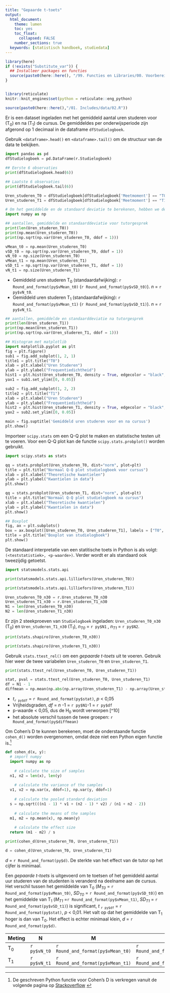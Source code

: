 ```yaml
---
title: "Gepaarde t-toets"
output:
  html_document:
    theme: lumen
    toc: yes
    toc_float: 
      collapsed: FALSE 
    number_sections: true
  keywords: [statistisch handboek, studiedata]
---
```


<!-- ## CLOSEDBLOK: Functies.R -->
```r
library(here)
if (!exists("Substitute_var")) {
  ## Installeer packages en functies
  source(paste0(here::here(), "/99. Functies en Libraries/00. Voorbereidingen.R"), echo = FALSE)
}
```
<!-- ## /CLOSEDBLOK: Functies.R -->

<style>
`r htmltools::includeHTML(paste0(here::here(),"/01. Includes/css/Stylesheet_SHHO.css"))`
</style>

<!-- ## CLOSEDBLOK: Header.R -->
```r
```
<!-- ## /CLOSEDBLOK: Header.R -->

<!-- ## CLOSEDBLOK: Reticulate.py -->
```r
library(reticulate)
knitr::knit_engines$set(python = reticulate::eng_python)
```
<!-- ## /CLOSEDBLOK: Reticulate.py -->

<!-- ## OPENBLOK: Data-aanmaken.py -->
```r
source(paste0(here::here(),"/01. Includes/data/02.R"))
```
<!-- ## /OPENBLOK: Data-aanmaken.py -->

<!-- ## TEKSTBLOK: Dataset-inladen.py -->
Er is een dataset ingeladen met het gemiddeld aantal uren studeren voor (T~0~) en na (T~1~) de cursus. De gemiddeldes per onderwijsperiode zijn afgerond op 1 decimaal in de dataframe `dfStudielogboek`. 
<!-- ## /TEKSTBLOK: Dataset-inladen.py -->

<!-- ## TEKSTBLOK: Data-bekijken.py -->
Gebruik `<dataframe>.head()` en `<dataframe>.tail()` om de structuur van de data te bekijken.
<!-- ## /TEKSTBLOK: Data-bekijken.py -->

<!-- ## OPENBLOK: Data-bekijken.py -->
```python
import pandas as pd
dfStudielogboek = pd.DataFrame(r.Studielogboek)
```

```python
## Eerste 6 observaties
print(dfStudielogboek.head(6))
```

```python
## Laatste 6 observaties
print(dfStudielogboek.tail(6))
```
<!-- ## /OPENBLOK: Data-bekijken.py -->

<!-- ## OPENBLOK: Data-selecteren.py -->
```python
Uren_studeren_T0 = dfStudielogboek[dfStudielogboek['Meetmoment'] == "T0"]['Uren_studeren']
Uren_studeren_T1 = dfStudielogboek[dfStudielogboek['Meetmoment'] == "T1"]['Uren_studeren']
```
<!-- ## /OPENBLOK: Data-selecteren.py -->

<!-- ## OPENBLOK: numpy-inladen.py -->
```python
# Om het gemiddelde en de standaard deviatie te berekenen, hebben we de library 'numpy' nodig
import numpy as np
```
<!-- ## OPENBLOK: numpy-inladen.py -->

<!-- ## OPENBLOK: Data-beschrijven-1.py -->
```python
## aantallen, gemiddelde en standaarddeviatie voor tutorgesprek
print(len(Uren_studeren_T0))
print(np.mean(Uren_studeren_T0))
print(np.sqrt(np.var(Uren_studeren_T0, ddof = 1)))
```
<!-- ## /OPENBLOK: Data-beschrijven-1.py -->

<!-- ## CLOSEDBLOK: Data-beschrijven.py -->
```python
vMean_t0 = np.mean(Uren_studeren_T0)
vSD_t0 = np.sqrt(np.var(Uren_studeren_T0, ddof = 1))
vN_t0 = np.size(Uren_studeren_T0)
vMean_t1 = np.mean(Uren_studeren_T1)
vSD_t1 = np.sqrt(np.var(Uren_studeren_T1, ddof = 1))
vN_t1 = np.size(Uren_studeren_T1)
```
<!-- ## /CLOSEDBLOK: Data-beschrijven.py -->

<!-- ## TEKSTBLOK: Data-beschrijven.py -->
* Gemiddeld uren studeren T~0~ (standaardafwijking): `r Round_and_format(py$vMean_t0)` (`r Round_and_format(py$vSD_t0)`). *n* = `r py$vN_t0`.
* Gemiddeld uren studeren T~1~ (standaardafwijking): `r Round_and_format(py$vMean_t1)` (`r Round_and_format(py$vSD_t1)`). *n* = `r py$vN_t1`.
<!-- ## /TEKSTBLOK: Data-beschrijven.py -->

<!-- ## OPENBLOK: Data-beschrijven-2.py -->
```python
## aantallen, gemiddelde en standaarddeviatie na tutorgesprek
print(len(Uren_studeren_T1))
print(np.mean(Uren_studeren_T1))
print(np.sqrt(np.var(Uren_studeren_T1, ddof = 1)))
```
<!-- ## /OPENBLOK: Data-beschrijven-2.py -->

<!-- ## OPENBLOK: Histogram.py -->
```python
## Histogram met matplotlib
import matplotlib.pyplot as plt
fig = plt.figure()
sub1 = fig.add_subplot(1, 2, 1)
title1 = plt.title("T0")
xlab = plt.xlabel("Uren Studeren")
ylab = plt.ylabel("Frequentiedichtheid")
hist1 = plt.hist(Uren_studeren_T0, density = True, edgecolor = "black", bins = 9)
yax1 = sub1.set_ylim([0, 0.05])

sub2 = fig.add_subplot(1, 2, 2)
title2 = plt.title("T1")
xlab = plt.xlabel("Uren Studeren")
ylab = plt.ylabel("Frequentiedichtheid")
hist2 = plt.hist(Uren_studeren_T1, density = True, edgecolor = "black", bins = 9)
yax2 = sub2.set_ylim([0, 0.05])

main = fig.suptitle('Gemiddeld uren studeren voor en na cursus')
plt.show()
```
<!-- ## /OPENBLOK: Histogram.py -->

<!-- ## TEKSTBLOK: QQplot.py -->
Importeer `scipy.stats` om een Q-Q plot te maken en statistische testen uit te voeren. Voor een Q-Q plot kan de functie `scipy.stats.probplot()` worden gebruikt.
<!-- ## /TEKSTBLOK: QQplot.py -->

<!-- ## OPENBLOK: QQplot-inladen.py -->
```python
import scipy.stats as stats
```
<!-- ## /OPENBLOK: QQplot-inladen.py -->

<!-- ## OPENBLOK: QQplot-1.py -->
```python
qq = stats.probplot(Uren_studeren_T0, dist="norm", plot=plt)
title = plt.title("Normaal Q-Q plot studielogboek voor cursus")
xlab = plt.xlabel("Theoretische kwantielen")
ylab = plt.ylabel("Kwantielen in data")
plt.show()
```
<!-- ## /OPENBLOK: QQplot-1.py -->

<!-- ## OPENBLOK: QQplot-2.py -->
```python
qq = stats.probplot(Uren_studeren_T1, dist="norm", plot=plt)
title = plt.title("Normaal Q-Q plot studielogboek na cursus")
xlab = plt.xlabel("Theoretische kwantielen")
ylab = plt.ylabel("Kwantielen in data")
plt.show()
```
<!-- ## /OPENBLOK: QQplot-2.py -->

<!-- ## OPENBLOK: Boxplot.py -->
``` python
## Boxplot
fig, ax = plt.subplots()
box = ax.boxplot([Uren_studeren_T0, Uren_studeren_T1], labels = ["T0", "T1"])
title = plt.title("Boxplot van studielogboek")
plt.show()
```
<!-- ## /OPENBLOK: Boxplot.py -->

<!-- ## TEKSTBLOK: Lilliefors-test1.py -->
De standaard interpretatie van een statitische toets in Python is als volgt: `(<teststatistiek>, <p-waarde>)`. Verder wordt er als standaard ook tweezijdig getoetst.
<!-- ## /TEKSTBLOK: Lilliefors-test1.py -->

<!-- ## OPENBLOK: Library-nortest.py -->
```python
import statsmodels.stats.api
```
<!-- ## /OPENBLOK: Library-nortest.py -->

<!-- ## OPENBLOK: Lilliefors-test-1.py -->
``` python
print(statsmodels.stats.api.lilliefors(Uren_studeren_T0))
```
<!-- ## /OPENBLOK: Lilliefors-test-1.py -->

<!-- ## OPENBLOK: Lilliefors-test-2.py -->
``` python
print(statsmodels.stats.api.lilliefors(Uren_studeren_T1))
```
<!-- ## /OPENBLOK: Lilliefors-test-2.py -->

<!-- ## CLOSEDBLOK: data inladen-2.py -->
```python
Uren_studeren_T0_n30 = r.Uren_studeren_T0_n30
Uren_studeren_T1_n30 = r.Uren_studeren_T1_n30
N1 = len(Uren_studeren_T0_n30)
N2 = len(Uren_studeren_T1_n30)
```
<!-- ## /CLOSEDBLOK: data inladen-2.py -->

<!-- ## TEKSTBLOK: Shapiro-Wilk-test.py -->
Er zijn 2 steekproeven van `Studielogboek` ingeladen: `Uren_studeren_T0_n30` (T~0~) en `Uren_studeren_T1_n30` (T~1~), *n~T0~* = `r py$N1` , *n~T1~* = `r py$N2`.
<!-- ## /TEKSTBLOK: Shapiro-Wilk-test.py -->

<!-- ## OPENBLOK: Shapiro-Wilk-test-1.py -->
``` python
print(stats.shapiro(Uren_studeren_T0_n30))
```
<!-- ## /OPENBLOK: Shapiro-Wilk-test-1.py -->

<!-- ## OPENBLOK: Shapiro-Wilk-test-2.py -->
``` python
print(stats.shapiro(Uren_studeren_T1_n30))
```
<!-- ## /OPENBLOK: Shapiro-Wilk-test-2.py -->

<!-- ## TEKSTBLOK: T-test.py -->
Gebruik `stats.ttest_rel()` om een *gepaarde t-toets* uit te voeren. Gebruik hier weer de twee variabelen `Uren_studeren_T0` en `Uren_studeren_T1`.
<!-- ## /TEKSTBLOK: T-test.py -->

<!-- ## OPENBLOK: T-toets.py -->
```python
print(stats.ttest_rel(Uren_studeren_T0, Uren_studeren_T1))
```
<!-- ## /OPENBLOK: T-toets.py -->

<!-- ## CLOSEDBLOK: T-test.py -->
```python
stat, pval = stats.ttest_rel(Uren_studeren_T0, Uren_studeren_T1)
df = N1 - 1
diffmean = np.mean(np.abs(np.array(Uren_studeren_T1) - np.array(Uren_studeren_T0)))
```
<!-- ## /CLOSEDBLOK: T-test.py -->

<!-- ## TEKSTBLOK: T-test2.py -->
* *t*~`r py$df`~ = `r Round_and_format(py$stat)`, *p* < 0,05
* Vrijheidsgraden, *df* = *n* -1 = `r py$N1`-1 = `r py$df`  
* p-waarde < 0,05, dus de H~0~ wordt verworpen [^10]
* het absolute verschil tussen de twee groepen: `r Round_and_format(py$diffmean)` 
<!-- ## TEKSTBLOK: T-test2.py -->

<!-- ## TEKSTBLOK: Cohen-d.py -->
Om Cohen's D te kunnen berekenen, moet de onderstaande functie `cohen_d()` worden overgenomen, omdat deze niet een Python eigen functie is.[^11]
<!-- ## /TEKSTBLOK: Cohen-d.py  -->

<!-- ## OPENBLOK: Cohens-d-test.py -->
```python
def cohen_d(x, y):
  # import numpy
  import numpy as np
	
	# calculate the size of samples
  n1, n2 = len(x), len(y)
	
	# calculate the variance of the samples
  v1, v2 = np.var(x, ddof=1), np.var(y, ddof=1)
	
	# calculate the pooled standard deviation
  s = np.sqrt(((n1 - 1) * v1 + (n2 - 1) * v2) / (n1 + n2 - 2))
	
	# calculate the means of the samples
  m1, m2 = np.mean(x), np.mean(y)
	
	# calculate the effect size
  return (m1 - m2) / s
```

```python
print(cohen_d(Uren_studeren_T0, Uren_studeren_T1))
```
<!-- ## OPENBLOK: Cohens-d-test.py -->

<!-- ## CLOSEDBLOK: Cohens-d-test.py -->
```python
d = cohen_d(Uren_studeren_T0, Uren_studeren_T1)
```
<!-- ## /CLOSEDBLOK: Cohens-d-test.py -->

<!-- ## TEKSTBLOK: Cohens-d-test.py -->
*d* = `r Round_and_format(py$d)`. De sterkte van het effect van de tutor op het cijfer is minimaal. 
<!-- ## /TEKSTBLOK: Cohens-d-test.py -->

<!-- ## TEKSTBLOK: Rapportage.py -->
Een *gepaarde t-toets* is uitgevoerd om te toetsen of het gemiddeld aantal uur studeren van de studenten is veranderd na deelname aan de cursus. Het verschil tussen het gemiddelde van T~0~ (*M~T0~* = `r Round_and_format(py$vMean_t0)`, *SD~T0~* = `r Round_and_format(py$vSD_t0)`) en het gemiddelde van T~1~ (*M~T1~* =`r Round_and_format(py$vMean_t1)`, *SD~T1~* = `r Round_and_format(py$vSD_t1)`) is significant, *t* ~`r py$df`~ = `r Round_and_format(py$stat)`, *p* < 0,01. Het valt op dat het gemiddelde van T~1~ hoger is dan van T~0~. Het effect is echter minimaal klein, *d* = `r Round_and_format(py$d)`. 


| Meting     | N         | M            | SD         |
| --------   | --------- | ------------ | ---------- |
| T~0~       | `r py$vN_t0` | `r Round_and_format(py$vMean_t0)` | `r Round_and_format(py$vSD_t0)` |
| T~1~       | `r py$vN_t1` | `r Round_and_format(py$vMean_t1)` | `r Round_and_format(py$vSD_t1)` |
<!-- ## /TEKSTBLOK: Rapportage.py -->

<!-- ## TEKSTBLOK: Extra-Bron.py -->
[^11]: De geschreven Python functie voor Cohen's D is verkregen vanuit de volgende pagina op [Stackoverflow](https://stackoverflow.com/questions/21532471/how-to-calculate-cohens-d-in-python)
<!-- ## /TEKSTBLOK: Extra-Bron.py -->